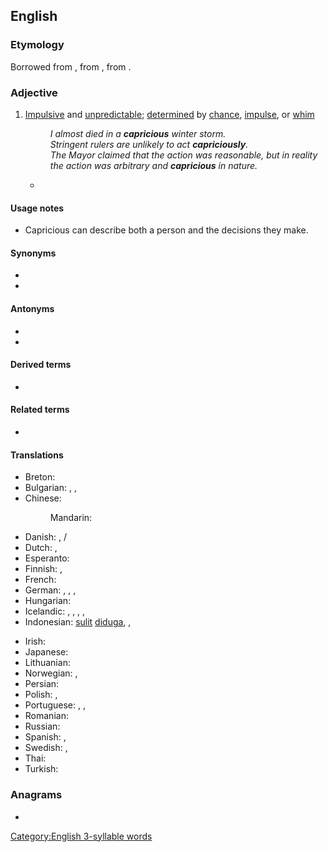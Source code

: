 ==English==

===Etymology===
Borrowed from {{bor|en|fr|capricieux}}, from {{der|en|it|capriccioso}}, from {{m|it|capriccio}}.

===Adjective===
{{en-adj}}

# [[impulsive|Impulsive]] and [[unpredictable]]; [[determined]] by [[chance]], [[impulse]], or [[whim]]
#: ''I almost died in a '''capricious''' winter storm.''
#: ''Stringent rulers are unlikely to act '''capriciously'''.''
#: ''The Mayor claimed that the action was reasonable, but in reality the action was arbitrary and '''capricious''' in nature.''
#* {{quote-book|passage="'''Capricious'''?" And at this monsieur began to laugh. "Oh no, I'm not '''capricious'''. I am very faithful. I am very constant. Comprenez?"|title=[[S:The American/Chapter I|The American]]|author=Henry James|year=1877}}
{{topics|en|Personality}}

====Usage notes====
* Capricious can describe both a person and the decisions they make.

====Synonyms====
* {{l|en|whimsical}}
* {{l|en|arbitrary}}

====Antonyms====
* {{l|en|conscientious}}
* {{l|en|rigorous}}

====Derived terms====
* {{l|en|capriciously}}

====Related terms====
* {{l|en|caprice}}

====Translations====
{{trans-top|Impulsive and unpredictable; determined by chance, impulse, or whim}}
* Breton: {{t+|br|froudennek}}
* Bulgarian: {{t+|bg|капризен}}, {{t+|bg|непостоянен}}, {{t|bg|непредвидим}}
* Chinese:
*: Mandarin: {{t|cmn|反复无常的}}
* Danish: {{t|da|uberegnelig}}, {{t|da|uforudsigbar}}/{{t|da|uforutsigbar}}
* Dutch: {{t+|nl|grillig}}, {{t+|nl|wispelturig}}
* Esperanto: {{t|eo|kapricema}}
* Finnish: {{t+|fi|oikukas}}, {{t+|fi|oikullinen}}
* French: {{t+|fr|capricieux}}
* German: {{t|de|kapriziumeös}}, {{t|de|launenhaft}}, {{t+|de|unberechenbar}}, {{t+|de|schrullig}}
* Hungarian: {{t+|hu|szeszélyes}}
* Icelandic: {{t|is|duttlungasamur|m}}, {{t+|is|mislyndur|m}}, {{t+|is|kenjóttur|m}}, {{t|is|dyntóttur|m}}, {{t|is|duttlungafullur|m}}
* Indonesian: [[sulit]] [[duga|diduga]], {{t+|id|licin}}, {{t+|id|licik}}
{{trans-mid}}
* Irish: {{t|ga|meonúil}}
* Japanese: {{t|ja|気紛れ|tr=kimagure}}
* Lithuanian: {{t|lt|įnoringas}}
* Norwegian: {{t|no|uberegnelig}}, {{t|no|uforutsigbar}}
* Persian: {{t|fa|دمدمی‌مزاج|tr=damdami-mezâj}}
* Polish: {{t+|pl|nagły|m}}, {{t+|pl|kapryśny}}
* Portuguese: {{t|pt|impulsivo}}, {{t+|pt|imprevisível}}, {{t+|pt|caprichoso}}
* Romanian: {{t+|ro|capricios}}
* Russian: {{t+|ru|капризный|m}}
* Spanish: {{t+|es|caprichoso}}, {{t+|es|antojadizo}}
* Swedish: {{t+|sv|oberäknelig}}, {{t+|sv|oförutsägbar}}
* Thai: {{t|th|ตามอำเภอใจ|tr=tāmxảp̣hexcı}}
* Turkish: {{t+|tr|kaprisli}}
{{trans-bottom}}

===Anagrams===
* {{anagrams|en|auriscopic}}

[[Category:English 3-syllable words]]